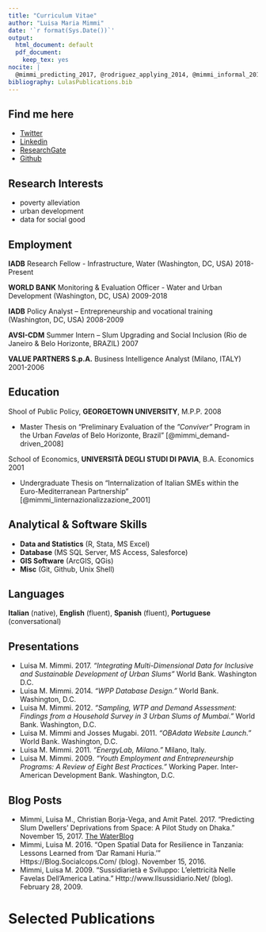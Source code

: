 ```yaml
---
title: "Curriculum Vitae"
author: "Luisa Maria Mimmi"
date: '`r format(Sys.Date())`'
output:
  html_document: default
  pdf_document:
    keep_tex: yes
nocite: |
  @mimmi_predicting_2017, @rodriguez_applying_2014, @mimmi_informal_2014, @mimmi_should_2012, @mimmi_assessing_2012,  @mimmi_econometric_2010, mimmi_youth_2009
bibliography: LulasPublications.bib
---
```



## Find me here
- [Twitter](https://twitter.com/Lulliter/) 
- [Linkedin](https://www.linkedin.com/in/luisa-m-mimmi/)
- [ResearchGate](https://www.researchgate.net/profile/Luisa_Mimmi)  
- [Github](https://github.com/Lulliter)  

##  Research Interests
* poverty alleviation
* urban development 
* data for social good

##  Employment
**IADB**
Research Fellow - Infrastructure, Water  (Washington, DC, USA) \hfill 2018-Present

**WORLD BANK**
Monitoring & Evaluation Officer - Water and Urban Development (Washington, DC, USA) \hfill 2009-2018

**IADB**
Policy Analyst – Entrepreneurship and vocational training (Washington, DC, USA) \hfill 2008-2009

**AVSI-CDM**
Summer Intern – Slum Upgrading and Social Inclusion (Rio de Janeiro & Belo Horizonte, BRAZIL) \hfill 2007

**VALUE PARTNERS S.p.A.**
Business Intelligence Analyst (Milano, ITALY) \hfill 2001-2006

##  Education

Shool of Public Policy, **GEORGETOWN UNIVERSITY**, M.P.P. \hfill 2008
  
  + Master Thesis on "Preliminary Evaluation of the _"Conviver"_ Program in the Urban _Favelas_ of Belo Horizonte, Brazil" [@mimmi_demand-driven_2008]

School of Economics, **UNIVERSITÀ DEGLI STUDI DI PAVIA**, B.A. Economics \hfill 2001
  
  + Undergraduate Thesis on "Internalization of Italian SMEs within the Euro-Mediterranean Partnership" [@mimmi_linternazionalizzazione_2001]

##  Analytical & Software Skills
* **Data and Statistics** (R, Stata, MS Excel) 
* **Database** (MS SQL Server, MS Access, Salesforce) 
* **GIS Software** (ArcGIS, QGis)
* **Misc** (Git, Github, Unix Shell)

##  Languages
**Italian** (native), **English** (fluent), **Spanish** (fluent), **Portuguese** (conversational)  

## Presentations
* Luisa M. Mimmi. 2017. *“Integrating Multi-Dimensional Data for Inclusive and Sustainable Development of Urban Slums”* World Bank. Washington D.C.
* Luisa M. Mimmi. 2014. *“WPP Database Design.”* World Bank. Washington, D.C.  
* Luisa M. Mimmi. 2012. *“Sampling, WTP and Demand Assessment: Findings from a Household Survey in 3 Urban Slums of Mumbai.”* World Bank. Washington, D.C.  
* Luisa M. Mimmi and Josses Mugabi. 2011. *“OBAdata Website Launch.”* World Bank. Washington, D.C.  
* Luisa M. Mimmi. 2011. *“EnergyLab, Milano.”* Milano, Italy. 
* Luisa M. Mimmi. 2009. *“Youth Employment and Entrepreneurship Programs:  A Review of Eight Best Practices.”* Working Paper. Inter-American Development Bank. Washington, D.C.


## Blog Posts

* Mimmi, Luisa M., Christian Borja-Vega, and Amit Patel. 2017. “Predicting Slum Dwellers’ Deprivations from Space: A Pilot Study on Dhaka.” November 15, 2017. [The WaterBlog](http://blogs.worldbank.org/water/node/789)
* Mimmi, Luisa M. 2016. “Open Spatial Data for Resilience in Tanzania: Lessons Learned from ‘Dar Ramani Huria.’” Https://Blog.Socialcops.Com/ (blog). November 15, 2016.
* Mimmi, Luisa M. 2009. “Sussidiarietà e Sviluppo: L’elettricità Nelle Favelas Dell’America Latina.” Http://www.Ilsussidiario.Net/ (blog). February 28, 2009.



# Selected Publications 